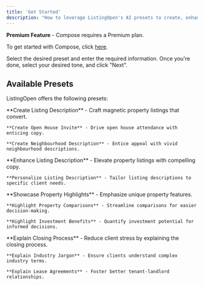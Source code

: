 ```yaml
---
title: 'Get Started'
description: "How to leverage ListingOpen's AI presets to create, enhance, highlight, and explain."
---
```


<Tip>**Premium Feature** - Compose requires a Premium plan.</Tip>

To get started with Compose, click [here](http://listingopen.com/compose).

Select the desired preset and enter the required information. Once you're done, select your desired tone, and click "Next".

## Available Presets

ListingOpen offers the following presets:

<AccordionGroup>
  <Accordion title="Create">
    **Create Listing Description** - Craft magnetic property listings that convert.

    **Create Open House Invite** - Drive open house attendance with enticing copy.

    **Create Neighbourhood Description** - Entice appeal with vivid neighbourhood descriptions.
  </Accordion>
  <Accordion title="Enhance">
    **Enhance Listing Description** - Elevate property listings with compelling copy.

    **Personalize Listing Description** - Tailor listing descriptions to specific client needs.
  </Accordion>
  <Accordion title="Highlight">
    **Showcase Property Highlights** - Emphasize unique property features.

    **Highlight Property Comparisons** - Streamline comparisons for easier decision-making.

    **Highlight Investment Benefits** - Quantify investment potential for informed decisions.
  </Accordion>
  <Accordion title="Explain">
    **Explain Closing Process** - Reduce client stress by explaining the closing process.

    **Explain Industry Jargon** - Ensure clients understand complex industry terms.

    **Explain Lease Agreements** - Foster better tenant-landlord relationships.
  </Accordion>
</AccordionGroup>
